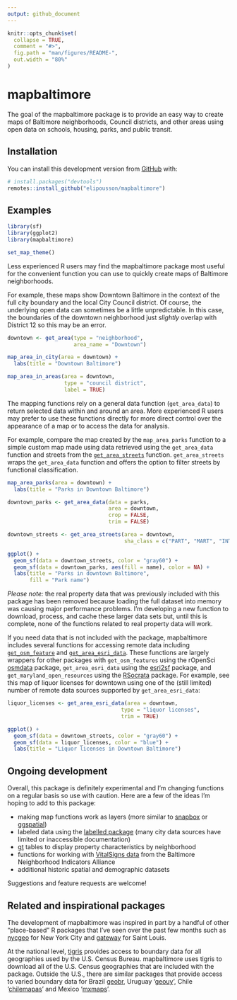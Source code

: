 ```yaml
---
output: github_document
---
```


<!-- README.md is generated from README.Rmd. Please edit that file -->

```r
knitr::opts_chunk$set(
  collapse = TRUE,
  comment = "#>",
  fig.path = "man/figures/README-",
  out.width = "80%"
)
```

# mapbaltimore

<!-- badges: start -->
<!-- badges: end -->

The goal of the mapbaltimore package is to provide an easy way to create maps of Baltimore neighborhoods, Council districts, and other areas using open data on schools, housing, parks, and public transit.

## Installation

You can install this development version from [GitHub](https://github.com/) with:

``` r
# install.packages("devtools")
remotes::install_github("elipousson/mapbaltimore")
```
## Examples

```r
library(sf)
library(ggplot2)
library(mapbaltimore)

set_map_theme()
```

Less experienced R users may find the mapbaltimore package most useful for the convenient function you can use to quickly create maps of Baltimore neighborhoods.

For example, these maps show Downtown Baltimore in the context of the full city boundary and the local City Council district. Of course, the underlying open data can sometimes be a little unpredictable. In this case, the boundaries of the downtown neighborhood just *slightly* overlap with District 12 so this may be an error.

```r
downtown <- get_area(type = "neighborhood",
                     area_name = "Downtown")

map_area_in_city(area = downtown) +
  labs(title = "Downtown Baltimore")

map_area_in_areas(area = downtown,
                  type = "council district",
                  label = TRUE)
```

The mapping functions rely on a general data function (`get_area_data`) to return selected data within and around an area. More experienced R users may prefer to use these functions directly for more direct control over the appearance of a map or to access the data for analysis.

For example, compare the map created by the `map_area_parks` function to a simple custom map made using data retrieved using the `get_area_data` function and streets from the [`get_area_streets`](https://elipousson.github.io/mapbaltimore/reference/get_area_streets.html) function. `get_area_streets` wraps the `get_area_data` function and offers the option to filter streets by functional classification.

```r
map_area_parks(area = downtown) +
  labs(title = "Parks in Downtown Baltimore")
```


```r
downtown_parks <- get_area_data(data = parks,
                                area = downtown,
                                crop = FALSE,
                                trim = FALSE)

downtown_streets <- get_area_streets(area = downtown,
                                     sha_class = c("PART", "MART", "INT"))

ggplot() +
  geom_sf(data = downtown_streets, color = "gray60") +
  geom_sf(data = downtown_parks, aes(fill = name), color = NA) +
  labs(title = "Parks in downtown Baltimore",
       fill = "Park name")
```

*Please note:* the real property data that was previously included with this package has been removed because loading the full dataset into memory was causing major performance problems. I'm developing a new function to download, process, and cache these larger data sets but, until this is complete, none of the functions related to real property data will work.

If you need data that is not included with the package, mapbaltimore includes several functions for accessing remote data including [`get_osm_feature`](https://elipousson.github.io/mapbaltimore/reference/get_osm_feature.html) and [`get_area_esri_data`](https://elipousson.github.io/mapbaltimore/reference/get_area_esri_data.html). These functions are largely wrappers for other packages with `get_osm_features` using the rOpenSci [osmdata](https://github.com/ropensci/osmdata) package, `get_area_esri_data` using the [esri2sf](https://github.com/yonghah/esri2sf) package, and `get_maryland_open_resources` using the [RSocrata](https://github.com/Chicago/RSocrata) package. For example, see this map of liquor licenses for downtown using one of the (still limited) number of remote data sources supported by `get_area_esri_data`:

```r
liquor_licenses <- get_area_esri_data(area = downtown,
                                    type = "liquor licenses",
                                    trim = TRUE)

ggplot() +
  geom_sf(data = downtown_streets, color = "gray60") +
  geom_sf(data = liquor_licenses, color = "blue") +
  labs(title = "Liquor licenses in Downtown Baltimore")
```

## Ongoing development

Overall, this package is definitely experimental and I'm changing functions on a regular basis so use with caution. Here are a few of the ideas I'm hoping to add to this package:

- making map functions work as layers (more similar to [snapbox](https://github.com/anthonynorth/snapbox) or [ggspatial](https://github.com/paleolimbot/ggspatial))
- labeled data using the [labelled package](https://github.com/larmarange/labelled) (many city data sources have limited or inaccessible documentation)
- [gt](https://gt.rstudio.com/) tables to display property characteristics by neighborhood
- functions for working with [VitalSigns data](https://bniajfi.org/vital_signs/) from the Baltimore Neighborhood Indicators Alliance
- additional historic spatial and demographic datasets

Suggestions and feature requests are welcome!

## Related and inspirational packages

The development of mapbaltimore was inspired in part by a handful of other "place-based" R packages that I've seen over the past few months such as [nycgeo](https://nycgeo.mattherman.info/index.html) for New York City and [gateway](https://github.com/slu-openGIS/gateway) for Saint Louis.

At the national level, [tigris](https://github.com/walkerke/tigris) provides access to boundary data for all geographies used by the  U.S. Census Bureau. mapbaltimore uses tigris to download all of the U.S. Census geographies that are included with the package. Outside the U.S., there are similar packages that provide access to varied boundary data for Brazil [geobr](https://github.com/ipeaGIT/geobr),  Uruguay '[geouy](https://github.com/RichDeto/geouy)', Chile '[chilemapas](https://github.com/pachamaltese/chilemapas)' and Mexico '[mxmaps](https://github.com/diegovalle/mxmaps)'.
